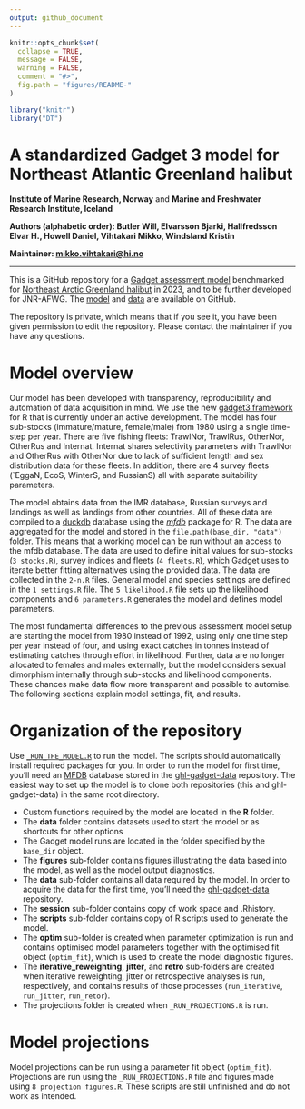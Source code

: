 ```yaml
---
output: github_document
---
```


```r
knitr::opts_chunk$set(
  collapse = TRUE,
  message = FALSE,
  warning = FALSE,
  comment = "#>",
  fig.path = "figures/README-"
)

library("knitr")
library("DT")
```

# A standardized Gadget 3 model for Northeast Atlantic Greenland halibut
**Institute of Marine Research, Norway** and **Marine and Freshwater Research Institute, Iceland**

**Authors (alphabetic order): Butler Will, Elvarsson Bjarki, Hallfredsson Elvar H., Howell Daniel, Vihtakari Mikko, Windsland Kristin**

**Maintainer: <mikko.vihtakari@hi.no>** 

----

This is a GitHub repository for a [Gadget assessment model](https://gadget-framework.github.io/gadget3/) benchmarked for [Northeast Arctic Greenland halibut](https://www.ices.dk/community/groups/Pages/AFWG.aspx) in 2023, and to be further developed for JNR-AFWG. The [model](https://github.com/deepWaterIMR/ghl-gadget3) and [data](https://github.com/deepWaterIMR/ghl-gadget-data) are available on GitHub. 

The repository is private, which means that if you see it, you have been given permission to edit the repository. Please contact the maintainer if you have any questions.

# Model overview

Our model has been developed with transparency, reproducibility and automation of data acquisition in mind. We use the new [gadget3 framework](https://gadget-framework.github.io/gadget3/) for R that is currently under an active development. The model has four sub-stocks (immature/mature, female/male) from 1980 using a single time-step per year. There are five fishing fleets: TrawlNor, TrawlRus, OtherNor, OtherRus and Internat. Internat shares selectivity parameters with TrawlNor and OtherRus with OtherNor due to lack of sufficient length and sex distribution data for these fleets. In addition, there are 4 survey fleets (`EggaN, EcoS, WinterS, and RussianS) all with separate suitability parameters. 

The model obtains data from the IMR database, Russian surveys and landings as well as landings from other countries. All of these data are compiled to a [duckdb](https://cran.r-project.org/web/packages/duckdb/index.html) database using the [*mfdb*](https://cran.r-project.org/web/packages/mfdb/index.html) package for R. The data are aggregated for the model and stored in the `file.path(base_dir, "data")` folder. This means that a working model can be run without an access to the mfdb database. The data are used to define initial values for sub-stocks (`3 stocks.R`), survey indices and fleets (`4 fleets.R`), which Gadget uses to iterate better fitting alternatives using the provided data. The data are collected in the `2-n.R` files. General model and species settings are defined in the `1 settings.R` file. The `5 likelihood.R` file sets up the likelihood components and `6 parameters.R` generates the model and defines model parameters. 

The most fundamental differences to the previous assessment model setup are starting the model from 1980 instead of 1992, using only one time step per year instead of four, and using exact catches in tonnes instead of estimating catches through effort in likelihood. Further, data are no longer allocated to females and males externally, but the model considers sexual dimorphism internally through sub-stocks and likelihood components. These chances make data flow more transparent and possible to automise. The following sections explain model settings, fit, and results.

# Organization of the repository

Use [`_RUN_THE_MODEL.R`](https://github.com/DeepWaterIMR/ghl-gadget3/blob/master/_RUN_THE_MODEL.R) to run the model. The scripts should automatically install required packages for you. In order to run the model for first time, you'll need an [MFDB](https://cran.r-project.org/web/packages/mfdb/index.html) database stored in the [ghl-gadget-data](https://github.com/DeepWaterIMR/ghl-gadget-data) repository. The easiest way to set up the model is to clone both repositories (this and ghl-gadget-data) in the same root directory. 

* Custom functions required by the model are located in the **R** folder.
* The **data** folder contains datasets used to start the model or as shortcuts for other options
* The Gadget model runs are located in the folder specified by the `base_dir` object. 
* The **figures** sub-folder contains figures illustrating the data based into the model, as well as the model output diagnostics.
* The **data** sub-folder contains all data required by the model. In order to acquire the data for the first time, you'll need the [ghl-gadget-data](https://github.com/DeepWaterIMR/ghl-gadget-data) repository.
* The **session** sub-folder contains copy of work space and .Rhistory.
* The **scripts** sub-folder contains copy of R scripts used to generate the model.
* The **optim** sub-folder is created when parameter optimization is run and contains optimised model parameters together with the optimised fit object (`optim_fit`), which is used to create the model diagnostic figures.
* The **iterative_reweighting**, **jitter**, and **retro** sub-folders are created when iterative reweighting, jitter or retrospective analyses is run, respectively, and contains results of those processes (`run_iterative`, `run_jitter`, `run_retor`). 
* The projections folder is created when `_RUN_PROJECTIONS.R` is run.

# Model projections

Model projections can be run using a parameter fit object (`optim_fit`). Projections are run using the `_RUN_PROJECTIONS.R` file and figures made using `8 projection figures.R`. These scripts are still unfinished and do not work as intended. 
